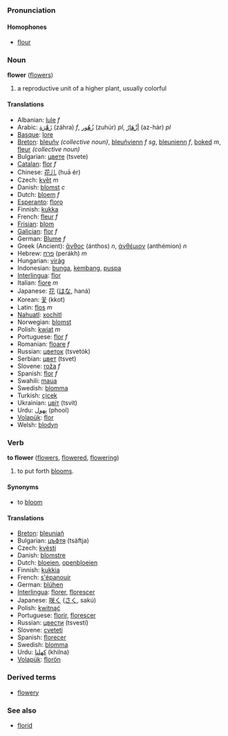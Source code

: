 ===Pronunciation===
====Homophones====
*[[flour]]

===Noun===
'''flower''' ([[flowers]])

#a reproductive unit of a higher plant, usually colorful

====Translations====
*Albanian: [[lule]] ''f''
*Arabic: [[زهرة|زَهْرَة]] (záhra) ''f'', [[زهور|زُهُور]] (zuhúr) ''pl'', [[ازهار|أزْهَارٌ]] (az-hár) ''pl''
*[[Basque]]: [[lore]]
*[[Breton]]: [[bleuñv]] ''(collective noun)'', [[bleuñvienn]] ''f sg'', [[bleunienn]] ''f'', [[boked]] ''m'', [[fleur]] ''(collective noun)''
*Bulgarian: [[цвете]] (tsvete)
*[[Catalan]]: [[flor]] ''f''
*Chinese: [[花儿]] (huā ér)
*Czech: [[květ]] ''m''
*Danish: [[blomst]] ''c''
*Dutch: [[bloem]] ''f''
*[[Esperanto]]: [[floro]]
*Finnish: [[kukka]]
*French: [[fleur]] ''f''
*[[Frisian]]: [[blom]]
*[[Galician]]: [[flor]] ''f''
*German: [[Blume]] ''f''
*Greek (Ancient): [[ἄνθος]] (ánthos) ''n'', [[ἀνθέμιον]] (anthémion) ''n''
*Hebrew: [[פרח]] (perákh) ''m''
*Hungarian: [[virág]]
*Indonesian: [[bunga]], [[kembang]], [[puspa]]
*[[Interlingua]]: [[flor]]
*Italian: [[fiore]] ''m''
*Japanese: [[花]] ([[はな]], haná)
*Korean: [[꽃]] (kkot)
*Latin: [[flos]] ''m''
*[[Nahuatl]]: [[xochitl]]
*Norwegian: [[blomst]]
*Polish: [[kwiat]] ''m''
*Portuguese: [[flor]] ''f''
*Romanian: [[floare]] ''f''
*Russian: [[цветок]] (tsvetók)
*Serbian: [[цвет]] (tsvet)
*Slovene: [[roža]] ''f''
*Spanish: [[flor]] ''f''
*Swahili: [[maua]]
*Swedish: [[blomma]]
*Turkish: [[çicek]]
*Ukrainian: [[цвіт]] (tsvit)
*Urdu: [[پهول]] (phool)
*[[Volapük]]: [[flor]]
*Welsh: [[blodyn]]

===Verb===
'''to flower''' ([[flowers]], [[flowered]], [[flowering]])

# to put forth [[bloom]]s.

====Synonyms====
*to [[bloom]]

====Translations====
*[[Breton]]: [[bleuniañ]]
*Bulgarian: [[цъфтя]] (tsäftja)
*Czech: [[kvésti]]
*Danish: [[blomstre]]
*Dutch: [[bloeien]], [[openbloeien]]
*Finnish: [[kukkia]]
*French: [[s'épanouir]]
*German: [[blühen]]
*[[Interlingua]]: [[florer]], [[florescer]]
*Japanese: [[咲く]] ([[さく]], sakú)
*Polish: [[kwitnąć]]
*Portuguese: [[florir]], [[florescer]]
*Russian: [[цвести]] (tsvestí)
*Slovene: [[cveteti]]
*Spanish: [[florecer]]
*Swedish: [[blomma]]
*Urdu: [[کهلنا]] (khilna)
*[[Volapük]]: [[florön]]

===Derived terms===
*[[flowery]]

===See also===
*[[florid]]